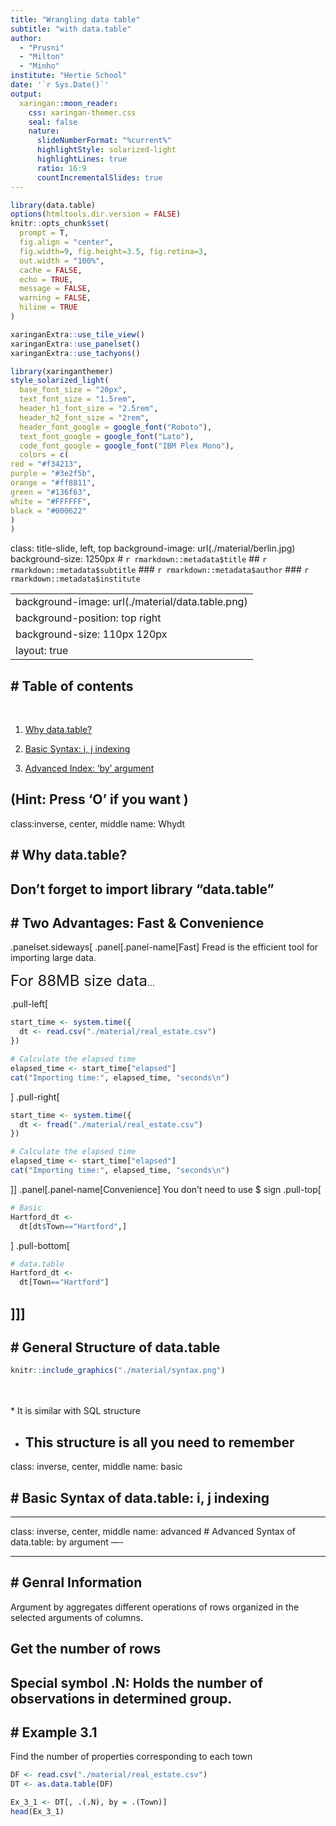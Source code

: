 ```yaml
---
title: "Wrangling data table"
subtitle: "with data.table"  
author: 
  - "Prusni"
  - "Milton"
  - "Minho"
institute: "Hertie School"
date: '`r Sys.Date()`'
output:
  xaringan::moon_reader:
    css: xaringan-themer.css
    seal: false
    nature:
      slideNumberFormat: "%current%"
      highlightStyle: solarized-light
      highlightLines: true
      ratio: 16:9
      countIncrementalSlides: true
---
```


```r
library(data.table)
options(htmltools.dir.version = FALSE)
knitr::opts_chunk$set(
  prompt = T,
  fig.align = "center",
  fig.width=9, fig.height=3.5, fig.retina=3,
  out.width = "100%",
  cache = FALSE,
  echo = TRUE,
  message = FALSE, 
  warning = FALSE,
  hiline = TRUE
)
```

```r
xaringanExtra::use_tile_view()
xaringanExtra::use_panelset()
xaringanExtra::use_tachyons()

library(xaringanthemer)
style_solarized_light(
  base_font_size = "20px",
  text_font_size = "1.5rem",
  header_h1_font_size = "2.5rem",
  header_h2_font_size = "2rem",
  header_font_google = google_font("Roboto"),
  text_font_google = google_font("Lato"),
  code_font_google = google_font("IBM Plex Mono"),
  colors = c(
red = "#f34213",
purple = "#3e2f5b",
orange = "#ff8811",
green = "#136f63",
white = "#FFFFFF",
black = "#000622"
)
)
```
class: title-slide, left, top
background-image: url(./material/berlin.jpg)
background-size: 1250px
# `r rmarkdown::metadata$title`
## `r rmarkdown::metadata$subtitle`
### `r rmarkdown::metadata$author`
### `r rmarkdown::metadata$institute`

---
background-image: url(./material/data.table.png)
background-position: top right
background-size: 110px 120px
layout: true
---

# Table of contents
----

<br>

1. [Why data.table?](#Whydt)

2. [Basic Syntax: i, j indexing](#basic)

3. [Advanced Index: 'by' argument](#advanced)

(Hint: Press 'O' if you want )
---

class:inverse, center, middle
name: Whydt 

# Why data.table?
----
Don't forget to import library "data.table"
---

# Two Advantages: Fast & Convenience
----

.panelset.sideways[
.panel[.panel-name[Fast]
Fread is the efficient tool for importing large data.  

<font size="5">For 88MB size data</font>...

.pull-left[
```r
start_time <- system.time({
  dt <- read.csv("./material/real_estate.csv")
})

# Calculate the elapsed time
elapsed_time <- start_time["elapsed"]
cat("Importing time:", elapsed_time, "seconds\n")
```
]
.pull-right[
```r
start_time <- system.time({
  dt <- fread("./material/real_estate.csv")
})

# Calculate the elapsed time
elapsed_time <- start_time["elapsed"]
cat("Importing time:", elapsed_time, "seconds\n")
```
]]
.panel[.panel-name[Convenience]
You don't need to use $ sign 
.pull-top[
```r
# Basic
Hartford_dt <- 
  dt[dt$Town=="Hartford",] 
```

]
.pull-bottom[
```r
# data.table
Hartford_dt <- 
  dt[Town=="Hartford"]
```
]]]
---

# General Structure of data.table
----
```r
knitr::include_graphics("./material/syntax.png")
```
<br><br>
* It is similar with SQL structure  

* This structure is all you need to remember
---

class: inverse, center, middle
name: basic

# Basic Syntax of data.table: i, j indexing 
----

---

class: inverse, center, middle
name: advanced 
# Advanced Syntax of data.table: by argument
----

---

# Genral Information 
----

Argument by aggregates different operations of rows organized in the selected arguments of columns.

## Get the number of rows

Special symbol .N: Holds the number of observations in determined group.
---

# Example 3.1 
----
Find the number of properties corresponding to each town

```r
DF <- read.csv("./material/real_estate.csv")
DT <- as.data.table(DF)
```


```r
Ex_3_1 <- DT[, .(.N), by = .(Town)]
head(Ex_3_1)
```




